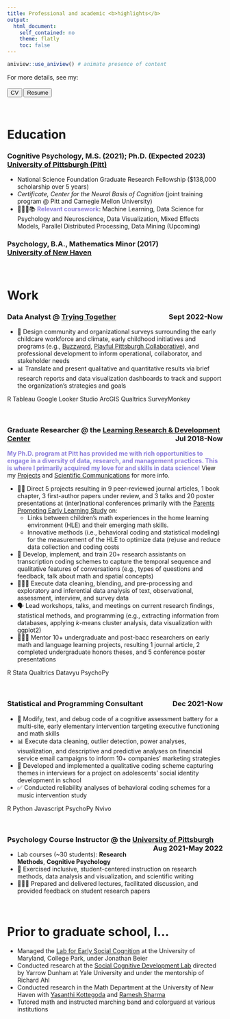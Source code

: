 ```yaml
---
title: Professional and academic <b>highlights</b>
output:  
  html_document:  
    self_contained: no  
    theme: flatly
    toc: false
---
```


```r
aniview::use_aniview() # animate presence of content
```

<!-- for accessing the link icons --> 
<script src="https://kit.fontawesome.com/455169677b.js" crossorigin="anonymous"></script> 

::: {.aniview data-av-animation="fadeInUp"}

For more details, see my: <br><br>
<a href="ShirleyDuongCV.pdf"><button type="button" class="btn btn-success">CV</button></a>  <a href="ShirleyDuongResume.pdf"><button type="button" class="btn btn-success">Resume</button></a>

<br>

<h1> Education </h1>

<h3> Cognitive Psychology, M.S. (2021); Ph.D. (Expected 2023)  <br>
<a href=http://psychology.pitt.edu/>University of Pittsburgh (Pitt)</a> </h3> 
- National Science Foundation Graduate Research Fellowship ($138,000 scholarship over 5 years) 
- *Certificate, Center for the Neural Basis of Cognition* (joint training program @ Pitt and Carnegie Mellon University)
- 🙇🏻‍♀️📚 <font color="#8c7edc"><b>Relevant coursework</b></font>: Machine Learning, Data Science for Psychology and Neuroscience, Data Visualization, Mixed Effects Models, Parallel Distributed Processing, Data Mining (Upcoming)

<h3> Psychology, B.A., Mathematics Minor (2017) <br>
<a href=https://www.newhaven.edu/arts-sciences/undergraduate-programs/psychology/index.php>University of New Haven </a></h3> 


<br>


<h1> Work </h1>

<h3> Data Analyst  @ <a href="https://tryingtogether.org/">Trying Together</a> <div style="float: right">Sept 2022-Now</div> </h3> 

- 📝 Design community and organizational surveys surrounding the early childcare workforce and climate, early childhood initiatives and programs (e.g., <a href="https://buzzwordpgh.org/">Buzzword</a>, <a href=https://www.playfulpittsburgh.org/>Playful Pittsburgh Collaborative</a>), and professional development to inform operational, collaborator, and stakeholder needs
- 📊 Translate and present qualitative and quantitative results via brief research reports and data visualization dashboards to track and support the organization's strategies and goals

<span class="badge bg-primary">R</span> <span class="badge bg-primary">Tableau</span> <span class="badge bg-primary">Google Looker Studio</span> <span class="badge bg-primary">ArcGIS</span> <span class="badge bg-primary">Qualtrics</span> <span class="badge bg-primary">SurveyMonkey</span>

<br>

<h3> Graduate Researcher  @ the <a href="https://www.lrdc.pitt.edu/"> Learning Research & Development Center</a> <div style="float: right">Jul 2018-Now</div> </h3> 

<font color="#8c7edc"><b>My Ph.D. program at Pitt has provided me with rich opportunities to engage in a diversity of data, research, and management practices. This is where I primarily acquired my love for and skills in data science!</b></font> View my <a href=projects.html>Projects</a> and <a href=publications.html>Scientific Communications</a> for more info.

- 👋🏼 Direct 5 projects resulting in 9 peer-reviewed journal articles, 1 book chapter, 3 first-author papers under review, and 3 talks and 20 poster presentations at (inter)national conferences primarily with the <a href="https://lrdc.pitt.edu/ppel/">Parents Promoting Early Learning Study</a> on:
  + Links between children's math experiences in the home learning environment (HLE) and their emerging math skills.
  + Innovative methods (i.e., behavioral coding and statistical modeling) for the measurement of the HLE to optimize data (re)use and reduce data collection and coding costs
- 🔢 Develop, implement, and train 20+ research assistants on transcription coding schemes to capture the temporal sequence and qualitative features of conversations (e.g., types of questions and feedback, talk about math and spatial concepts) 
- 👩🏻‍💻 Execute data cleaning, blending, and pre-processing and exploratory and inferential data analysis of text, observational, assessment, interview, and survey data
- 🗣 Lead workshops, talks, and meetings on current research findings, statistical methods, and programming (e.g., extracting information from databases, applying *k*-means cluster analysis, data visualization with ggplot2)
- 👩🏻‍🏫 Mentor 10+ undergraduate and post-bacc researchers on early math and language learning projects, resulting 1 journal article, 2 completed undergraduate honors theses, and 5 conference poster presentations

<span class="badge bg-primary">R</span> <span class="badge bg-primary">Stata</span> <span class="badge bg-primary">Qualtrics</span> <span class="badge bg-primary">Datavyu</span> <span class="badge bg-primary">PsychoPy</span>

<br>

<h3> Statistical and Programming Consultant <div style="float: right">Dec 2021-Now</div> </h3> 

- 🐞 Modify, test, and debug code of a cognitive assessment battery for a multi-site, early elementary intervention targeting executive functioning and math skills 
- 📊 Execute data cleaning, outlier detection, power analyses, visualization, and descriptive and predictive analyses on financial service email campaigns to inform 10+ companies' marketing strategies
- 🔢 Developed and implemented a qualitative coding scheme capturing themes in interviews for a project on adolescents' social identity development in school
- ✅ Conducted reliability analyses of behavioral coding schemes for a music intervention study


<span class="badge bg-primary">R</span> <span class="badge bg-primary">Python</span> <span class="badge bg-primary">Javascript</span> <span class="badge bg-primary">PsychoPy</span> <span class="badge bg-primary">Nvivo</span>

<br>

<h3> Psychology Course Instructor @ the <a href="http://psychology.pitt.edu/">University of Pittsburgh</a> <div style="float: right">Aug 2021-May 2022</div> </h3> 

- Lab courses (~30 students): **Research Methods**, **Cognitive Psychology** 
- 🤝 Exercised inclusive, student-centered instruction on research methods, data analysis and visualization, and scientific writing
- 👩🏻‍🏫 Prepared and delivered lectures, facilitated discussion, and provided feedback on student research papers


<br>


<h1> Prior to graduate school, I... </h1>

<!-- Lol it seems like I like switching between HTML and markdown... -->

- Managed the [Lab for Early Social Cognition](http://socialkidslab.umd.edu/) at the University of Maryland, College Park, under Jonathan Beier
- Conducted research at the [Social Cognitive Development Lab](http://www.socialcogdev.com/) directed by Yarrow Dunham at Yale University and under the mentorship of Richard Ahl
- Conducted research in the Math Department at the University of New Haven with [Yasanthi Kottegoda](https://www.newhaven.edu/faculty-staff-profiles/yasanthi-kottegoda.php) and [Ramesh Sharma](https://www.newhaven.edu/faculty-staff-profiles/ramesh-sharma.php)
- Tutored math and instructed marching band and colorguard at various institutions 



::: 